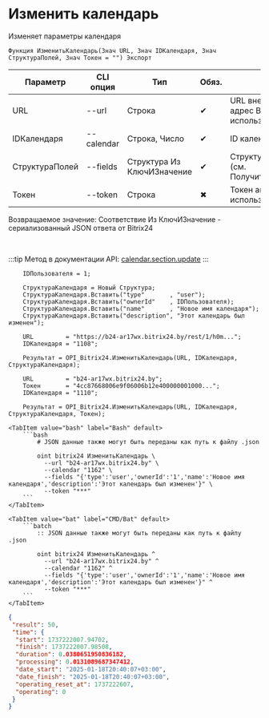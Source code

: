 ﻿---
sidebar_position: 3
description: Изменить календарь и другие функции для работы с Bitrix24 в Открытом пакете интеграций - бесплатной open-source библиотеке интеграций для 1С:Предприятие 8, OneScript и CLI
keywords: [1C, 1С, 1С:Предприятие, 1С:Предприятие 8.3, API, Интеграция, Сервисы, Обмен, OneScript, CLI, Bitrix24]
---


# Изменить календарь
 Изменяет параметры календаря



`Функция ИзменитьКалендарь(Знач URL, Знач IDКалендаря, Знач СтруктураПолей, Знач Токен = "") Экспорт`

  | Параметр | CLI опция | Тип | Обяз. | Назначение |
  |-|-|-|-|-|
  | URL | --url | Строка | &#x2714; | URL внешнего вебхука или адрес Bitrix24 при использовании токена |
  | IDКалендаря | --calendar | Строка, Число | &#x2714; | ID календаря |
  | СтруктураПолей | --fields | Структура Из КлючИЗначение | &#x2714; | Структура полей сделки (см. ПолучитьСтруктуруСделки) |
  | Токен | --token | Строка | &#x2716; | Токен авторизации, если используется не вебхук |

  
  Возвращаемое значение:   Соответствие Из КлючИЗначение - сериализованный JSON ответа от Bitrix24

<br/>

:::tip
Метод в документации API: [calendar.section.update](https://apidocs.bitrix24.ru/api-reference/calendar/calendar-section-update.html)
:::
<br/>



```bsl title="Пример использования для 1С:Предприятие/OneScript"
    IDПользователя = 1;

    СтруктураКалендаря = Новый Структура;
    СтруктураКалендаря.Вставить("type"       , "user");
    СтруктураКалендаря.Вставить("ownerId"    , IDПользователя);
    СтруктураКалендаря.Вставить("name"       , "Новое имя календаря");
    СтруктураКалендаря.Вставить("description", "Этот календарь был изменен");

    URL         = "https://b24-ar17wx.bitrix24.by/rest/1/h0m...";
    IDКалендаря = "1108";

    Результат = OPI_Bitrix24.ИзменитьКалендарь(URL, IDКалендаря, СтруктураКалендаря);

    URL         = "b24-ar17wx.bitrix24.by";
    Токен       = "4cc87668006e9f06006b12e400000001000...";
    IDКалендаря = "1110";

    Результат = OPI_Bitrix24.ИзменитьКалендарь(URL, IDКалендаря, СтруктураКалендаря, Токен);
```
    

 <Tabs>
  
    <TabItem value="bash" label="Bash" default>
        ```bash
            # JSON данные также могут быть переданы как путь к файлу .json
            
            oint bitrix24 ИзменитьКалендарь \
              --url "b24-ar17wx.bitrix24.by" \
              --calendar "1162" \
              --fields "{'type':'user','ownerId':'1','name':'Новое имя календаря','description':'Этот календарь был изменен'}" \
              --token "***"
        ```
    </TabItem>
  
    <TabItem value="bat" label="CMD/Bat" default>
        ```batch
            :: JSON данные также могут быть переданы как путь к файлу .json
            
            oint bitrix24 ИзменитьКалендарь ^
              --url "b24-ar17wx.bitrix24.by" ^
              --calendar "1162" ^
              --fields "{'type':'user','ownerId':'1','name':'Новое имя календаря','description':'Этот календарь был изменен'}" ^
              --token "***"
        ```
    </TabItem>
</Tabs>


```json title="Результат"
{
 "result": 50,
 "time": {
  "start": 1737222007.94702,
  "finish": 1737222007.98508,
  "duration": 0.0380651950836182,
  "processing": 0.0131089687347412,
  "date_start": "2025-01-18T20:40:07+03:00",
  "date_finish": "2025-01-18T20:40:07+03:00",
  "operating_reset_at": 1737222607,
  "operating": 0
 }
}
```
